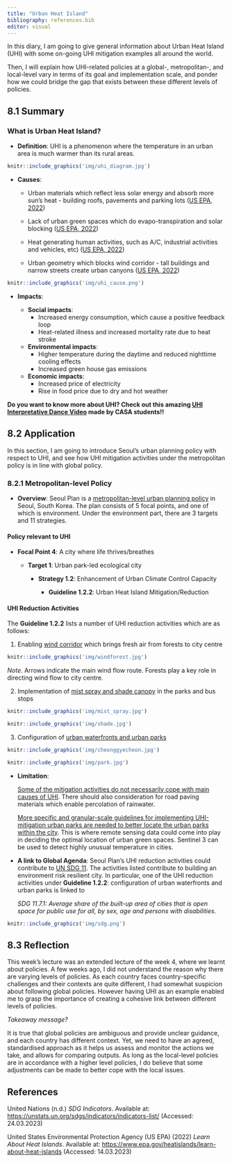 ```yaml
---
title: "Urban Heat Island"
bibliography: references.bib
editor: visual
---
```


In this diary, I am going to give general information about Urban Heat Island (UHI) with some on-going UHI mitigation examples all around the world.

Then, I will explain how UHI-related policies at a global-, metropolitan-, and local-level vary in terms of its goal and implementation scale, and ponder how we could bridge the gap that exists between these different levels of policies.

## 8.1 Summary

### What is Urban Heat Island?

-   **Definition**: UHI is a phenomenon where the temperature in an urban area is much warmer than its rural areas.

```r
knitr::include_graphics('img/uhi_diagram.jpg')
```

-   **Causes**:

    -   Urban materials which reflect less solar energy and absorb more sun's heat - building roofs, pavements and parking lots ([US EPA, 2022](https://www.epa.gov/heatislands/learn-about-heat-islands))

    -   Lack of urban green spaces which do evapo-transpiration and solar blocking ([US EPA, 2022](https://www.epa.gov/heatislands/learn-about-heat-islands))

    -   Heat generating human activities, such as A/C, industrial activities and vehicles, etc) ([US EPA, 2022](https://www.epa.gov/heatislands/learn-about-heat-islands))

    -   Urban geometry which blocks wind corridor - tall buildings and narrow streets create urban canyons ([US EPA, 2022](https://www.epa.gov/heatislands/learn-about-heat-islands))

```r
knitr::include_graphics('img/uhi_cause.png')
```

-   **Impacts**:

    -   **Social impacts**:
        -   Increased energy consumption, which cause a positive feedback loop
        -   Heat-related illness and increased mortality rate due to heat stroke
    -   **Environmental impacts**:
        -   Higher temperature during the daytime and reduced nighttime cooling effects
        -   Increased green house gas emissions
    -   **Economic impacts**:
        -   Increased price of electricity
        -   Rise in food price due to dry and hot weather

**Do you want to know more about UHI? Check out this amazing [UHI Interpretative Dance Video](https://grand-tuck-757.notion.site/Urban-Heat-Island-Interpretive-Dance-5a97bd9ac958489188ab689db54e59a8) made by CASA students!!**

## 8.2 Application

In this section, I am going to introduce Seoul's urban planning policy with respect to UHI, and see how UHI mitigation activities under the metropolitan policy is in line with global policy.

### 8.2.1 Metropolitan-level Policy

-   **Overview**: Seoul Plan is a [metropolitan-level urban planning policy]{.underline} in Seoul, South Korea. The plan consists of 5 focal points, and one of which is environment. Under the environment part, there are 3 targets and 11 strategies.

#### **Policy relevant to UHI**

-   **Focal Point 4**: A city where life thrives/breathes

    -   **Target 1**: Urban park-led ecological city

        -   **Strategy 1.2**: Enhancement of Urban Climate Control Capacity

            -   **Guideline 1.2.2**: Urban Heat Island Mitigation/Reduction

#### **UHI Reduction Activities**

The **Guideline 1.2.2** lists a number of UHI reduction activities which are as follows:

1.  Enabling [wind corridor]{.underline} which brings fresh air from forests to city centre

```r
knitr::include_graphics('img/windforest.jpg')
```

*Note*. Arrows indicate the main wind flow route. Forests play a key role in directing wind flow to city centre.

2.  Implementation of [mist spray and shade canopy]{.underline} in the parks and bus stops

```r

knitr::include_graphics('img/mist_spray.jpg') 
```

```r
knitr::include_graphics('img/shade.jpg')
```

3.  Configuration of [urban waterfronts and urban parks]{.underline}

```r
knitr::include_graphics('img/cheonggyecheon.jpg')
```

```r

knitr::include_graphics('img/park.jpg')

```

-   **Limitation**:

    [Some of the mitigation activities do not necessarily cope with main causes of UHI]{.underline}. There should also consideration for road paving materials which enable percolation of rainwater.

    [More specific and granular-scale guidelines for implementing UHI-mitigation urban parks are needed to better locate the urban parks within the city]{.underline}. This is where remote sensing data could come into play in deciding the optimal location of urban green spaces. Sentinel 3 can be used to detect highly unusual temperature in cities.

-   **A link to Global Agenda**: Seoul Plan's UHI reduction activities could contribute to [UN SDG 11](https://sdgs.un.org/goals). The activities listed contribute to building an environment risk resilient city. In particular, one of the UHI reduction activities under **Guideline 1.2.2**: configuration of urban waterfronts and urban parks is linked to

    *SDG 11.7.1: Average share of the built-up area of cities that is open space for public use for all, by sex, age and persons with disabilities.*

```r
knitr::include_graphics('img/sdg.png')
```

## 8.3 Reflection

This week's lecture was an extended lecture of the week 4, where we learnt about policies. A few weeks ago, I did not understand the reason why there are varying levels of policies. As each country faces country-specific challenges and their contexts are quite different, I had somewhat suspicion about following global policies. However having UHI as an example enabled me to grasp the importance of creating a cohesive link between different levels of policies.

*Takeaway message?*

It is true that global policies are ambiguous and provide unclear guidance, and each country has different context. Yet, we need to have an agreed, standardised approach as it helps us assess and monitor the actions we take, and allows for comparing outputs. As long as the local-level policies are in accordance with a higher level policies, I do believe that some adjustments can be made to better cope with the local issues.

## References

United Nations (n.d.) *SDG Indicators*. Available at: <https://unstats.un.org/sdgs/indicators/indicators-list/> (Accessed: 24.03.2023)

United States Environmental Protection Agency (US EPA) (2022) *Learn About Heat Islands*. Available at: <https://www.epa.gov/heatislands/learn-about-heat-islands> (Accessed: 14.03.2023)
